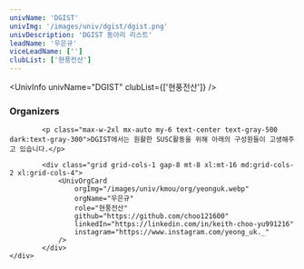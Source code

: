 ```yaml
---
univName: 'DGIST'
univImg: '/images/univ/dgist/dgist.png'
univDescription: 'DGIST 동아리 리스트'
leadName: '우은규'
viceLeadName: ['']
clubList: ['현풍전산']
---
```




<UnivInfo
	univName="DGIST"
	clubList={['현풍전산']}
/>

<section class="bg-white dark:bg-gray-900">
	<div class="container px-6 py-10 mx-auto">
			<h3 class="text-2xl font-semibold text-center text-gray-800 capitalize lg:text-3xl dark:text-white">Organizers</h3>

			<p class="max-w-2xl mx-auto my-6 text-center text-gray-500 dark:text-gray-300">DGIST에서는 원활한 SUSC활동을 위해 아래의 구성원들이 고생해주고 있습니다.</p>

			<div class="grid grid-cols-1 gap-8 mt-8 xl:mt-16 md:grid-cols-2 xl:grid-cols-4">
				<UnivOrgCard 
					orgImg="/images/univ/kmou/org/yeonguk.webp"
					orgName="우은규"
					role="현풍전산"
					github="https://github.com/choo121600"
					linkedIn="https://linkedin.com/in/keith-choo-yu991216"
					instagram="https://www.instagram.com/yeong_uk._"
				/>
			</div>
	</div>
</section>